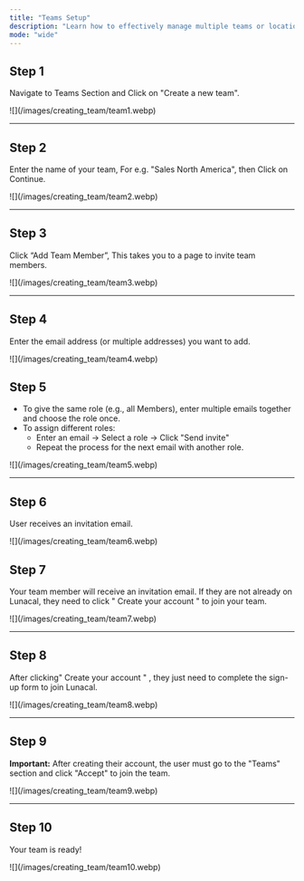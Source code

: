 ```yaml
---
title: "Teams Setup"
description: "Learn how to effectively manage multiple teams or locations using the team feature."
mode: "wide"
---
```


## Step 1

Navigate to Teams Section and Click on "Create a new team".

<Frame>
  ![](/images/creating_team/team1.webp)
</Frame>

---

## Step 2

Enter the name of your team, For e.g. "Sales North America", then Click on Continue.

<Frame>
  ![](/images/creating_team/team2.webp)
</Frame>

---

## Step 3

Click “Add Team Member”, This takes you to a page to invite team members.

<Frame>
  ![](/images/creating_team/team3.webp)
</Frame>

---

## Step 4

Enter the email address (or multiple addresses) you want to add.

<Frame>
  ![](/images/creating_team/team4.webp)
</Frame>

## Step 5

- To give the same role (e.g., all Members), enter multiple emails together and choose the role once.
- To assign different roles:
  - Enter an email → Select a role → Click  "Send invite"
  - Repeat the process for the next email with another role.

<Frame>
  ![](/images/creating_team/team5.webp)
</Frame>

---

## Step 6

User receives an invitation email.

<Frame>
  ![](/images/creating_team/team6.webp)
</Frame>

## Step 7

Your team member will receive an invitation email. If they are not already on Lunacal, they need to click " Create your account " to join your team.

<Frame>
  ![](/images/creating_team/team7.webp)
</Frame>

---

## Step 8

After clicking" Create your account " , they just need to complete the sign-up form to join Lunacal.

<Frame>
  ![](/images/creating_team/team8.webp)
</Frame>

---

## Step 9

**Important:** After creating their account, the user must go to the "Teams" section and click "Accept" to join the team.

<Frame>
  ![](/images/creating_team/team9.webp)
</Frame>

---

## Step 10

Your team is ready\!

<Frame>
  ![](/images/creating_team/team10.webp)
</Frame>